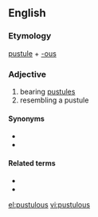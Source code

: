 ==English==

===Etymology===
[[pustule]] + [[-ous]]

===Adjective===
{{en-adj}}

# bearing [[pustule]]s
# resembling a pustule

====Synonyms====
* {{l|en|pustular}}
* {{l|en|pustulate}}

====Related terms====
* {{l|en|pustulant}}
* {{l|en|pustulent}}

[[el:pustulous]]
[[vi:pustulous]]
